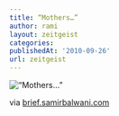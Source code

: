 ```yaml
---
title: “Mothers…”
author: rami
layout: zeitgeist
categories:
publishedAt: '2010-09-26'
url: zeitgeist
---
```


![“Mothers…”](/assets/images/content/zeitgeist/mothers.jpg)

via <a href="http://brief.samirbalwani.com/post/1194767187/mothers-via-reddit">brief.samirbalwani.com</a>
